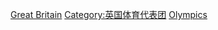 {{Commons category|Great Britain at the Olympics}}

{{cat main}}

[[Category:奥林匹克运动会代表团|Great Britain]]
[[Category:英国体育代表团|Category:英国体育代表团]]
[[Category:英國國家體育隊|Olympics]]